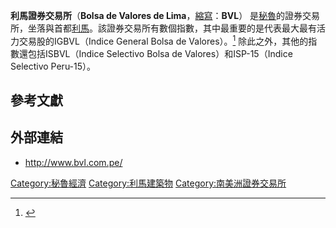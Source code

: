 {{Infobox exchange
|name       = 利馬證券交易所
|nativename = Bolsa de Valores de Lima
|logo       =
|image      = [[File:Bolsalima.jpg|200px]]
|type       = [[證券交易所|證券交易所]]
|city       =  利馬
|country    = 秘魯
|coor       =
|founded    = 1860年12月31日
|owner      = [[MILA_(證券交易所)|MILA]]
|key_people = Francis Stenning <small>[[CEO|CEO]]</small><br>Roberto Hoyle <small>董事長</small>
|currency   = [[秘魯新索爾|S/.]]
|listings   =
|mcap       = [[USD|USD]] 379億 <small>（2008）</small>
|volume     =
|indexes    = [[IGBVL|IGBVL]]
|homepage   = [http://www.bvl.com.pe/ www.bvl.com.pe]
|footnotes  =
}}

'''利馬證券交易所'''（'''Bolsa de Valores de Lima'''，[[縮寫|縮寫]]：'''BVL'''） 是[[秘魯|秘魯]]的證券交易所，坐落與首都[[利馬|利馬]]。該證券交易所有數個指數，其中最重要的是代表最大最有活力交易股的IGBVL（Indice General Bolsa de Valores）。<ref>{{Cite web |url=http://www.bloomberg.com/apps/quote?ticker=IGBVL:IND |title=Bloomberg.com: Investment Tools<!-- Bot generated title --> |accessdate=2014-05-01 |archive-date=2011-11-26 |archive-url=https://web.archive.org/web/20111126164845/http://www.bloomberg.com/apps/quote?ticker=IGBVL:IND |dead-url=no }}</ref> 除此之外，其他的指數還包括ISBVL（Indice Selectivo Bolsa de Valores）和ISP-15（Indice Selectivo Peru-15）。

==參考文獻==
{{Reflist}}

==外部連結==
*http://www.bvl.com.pe/{{Wayback|url=http://www.bvl.com.pe/ |date=20171018070838 }}

{{IGBVL公司}}
{{世界交易所联合会}}

{{coord|12|02|54.88|S|77|01|52.94|W|type:landmark_region:PE|display=title}}

[[Category:秘魯經濟|Category:秘魯經濟]]
[[Category:利馬建築物|Category:利馬建築物]]
[[Category:南美洲證券交易所|Category:南美洲證券交易所]]